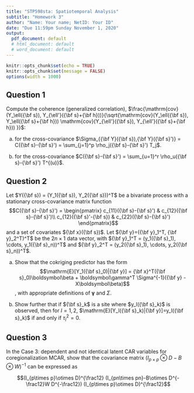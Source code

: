 ```yaml
---
title: "STP598sta: Spatiotemporal Analysis"
subtitle: "Homework 3"
author: "Name: Your name; NetID: Your ID"
date: "Due 11:59pm Sunday November 1, 2020"
output:
  pdf_document: default
  # html_document: default
  # word_document: default
---
```


```r
knitr::opts_chunk$set(echo = TRUE)
knitr::opts_chunk$set(message = FALSE)
options(width = 1000)
```

## Question 1

Compute the coherence (generalized correlation), $\frac{\mathrm{cov}(Y_\ell({\bf s}), Y_{\ell'}({\bf s}+{\bf h}))}{\sqrt{\mathrm{cov}(Y_\ell({\bf s}), Y_\ell({\bf s}+{\bf h})) \mathrm{cov}(Y_{\ell'}({\bf s}), Y_{\ell'}({\bf s}+{\bf h})) }}$:

(a) for the cross-covariance $\Sigma_{{\bf Y}({\bf s}),{\bf Y}({\bf s}')} = C({\bf s}-{\bf s}') = \sum_{j=1}^p \rho_j({\bf s}-{\bf s}') T_j$.

(b) for the cross-covariance $C({\bf s}-{\bf s}') = \sum_{u=1}^r \rho_u({\bf s}-{\bf s}') T^{(u)}$.



## Question 2

Let $Y({\bf s}) = (Y_1({\bf s}), Y_2({\bf s}))^T$ be a bivariate process with a stationary cross-covariance matrix function
$$C({\bf s}-{\bf s}') = \begin{pmatrix} c_{11}({\bf s}-{\bf s}') & c_{12}({\bf s}-{\bf s}')\\ c_{12}({\bf s}'-{\bf s}) & c_{22}({\bf s}-{\bf s}') \end{pmatrix}$$
and a set of covariates ${\bf x}({\bf s})$. Let ${\bf y}=({\bf y}_1^T, {\bf y}_2^T)^T$ be the $2n\times 1$ data vector, with ${\bf y}_1^T = (y_1({\bf s}_1), \cdots, y_1({\bf s}_n))^T$ and ${\bf y}_2^T = (y_2({\bf s}_1), \cdots, y_2({\bf s}_n))^T$.

(a) Show that the cokriging predictor has the form $$\mathrm{E}[Y_1({\bf s}_0)|{\bf y}] = {\bf x}^T({\bf s}_0)\boldsymbol\beta + \boldsymbol\gamma^T \Sigma^{-1}({\bf y} - X\boldsymbol\beta)$$, with appropriate definitions of $\boldsymbol\gamma$ and $\Sigma$.


(b) Show further that if ${\bf s}_k$ is a site where $y_l({\bf s}_k)$ is observed, then for $l=1,2$, $\mathrm{E}[Y_l({\bf s}_k)|{\bf y}]=y_l({\bf s}_k)$ if and only if $\tau^2_l=0$.


## Question 3

In the Case 3: dependent and not identical latent CAR variables for coregionalization MCAR, show that the covariance matrix $(I_{p\times p} \otimes D - B\otimes W)^{-1}$ can be expressed as

$$(I_{p\times p}\otimes D)^{\frac12} (I_{pn\times pn}-B\otimes D^{-\frac12}W D^{-\frac12}) (I_{p\times p}\otimes D)^{\frac12}$$


